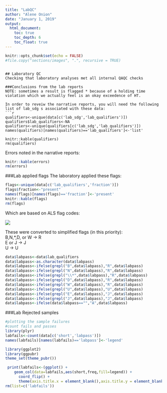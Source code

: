 ```yaml
---
title: "LabQC"
author: "Alene Onion"
date: "January 1, 2019"
output:
  html_document:
    toc: true
    toc_depth: 6
    toc_float: true
---
```


```r
knitr::opts_chunk$set(echo = FALSE)
#file.copy("sections/images", ".", recursive = TRUE)
```
```

## Laboratory QC    
Checking that laboratory analyses met all internal QAQC checks  

###Conclusions from the lab reports  
NOTE: sometimes a result is flagged * because of a holding time violation which we actually feel is an okay exceedence of HT.  

In order to reveiw the narrative reports, you will need the following list of lab_sdg s associated with these data:  
```r
qualifiers<-unique(data[c('lab_sdg','lab_qualifiers')])
qualifiers$lab_qualifiers<-NA
qualifiers<-unique(qualifiers[c('lab_sdg','lab_qualifiers')])
names(qualifiers)[names(qualifiers)=='lab_qualifiers']<-'list'

knitr::kable(qualifiers)
rm(qualifiers)
```

Errors noted in the narrative reports:  
```r
knitr::kable(errors)
rm(errors)
```


###Lab applied flags
The laboratory applied these flags: 
```r
flags<-unique(data[c('lab_qualifiers','fraction')])
flags$fraction<-"present"
names(flags)[names(flags)=='fraction']<-'present'
knitr::kable(flags)
rm(flags)
```

Which are based on ALS flag codes:  

![](sections/data/ALSflags.png)

These were converted to simplified flags (in this priority):  
B,N,*,D, or W  -> R  
E or J  -> J  
U -> U  

```r
data$labpass<-data$lab_qualifiers
data$labpass<-as.character(data$labpass)
data$labpass<-ifelse(grepl("B",data$labpass),"R",data$labpass)
data$labpass<-ifelse(grepl("N",data$labpass),"R",data$labpass)
data$labpass<-ifelse(grepl("\\*",data$labpass),"R",data$labpass)
data$labpass<-ifelse(grepl("D",data$labpass),"R",data$labpass)
data$labpass<-ifelse(grepl("W",data$labpass),"R",data$labpass)
data$labpass<-ifelse(grepl("U",data$labpass),"U",data$labpass)
data$labpass<-ifelse(grepl("E",data$labpass),"J",data$labpass)
data$labpass<-ifelse(grepl("J",data$labpass),"J",data$labpass)
data$labpass<-ifelse(data$labpass=="","A",data$labpass)
```

###Lab Rejected samples
```r
#plotting the sample failures
#count fails and passes
library(plyr)
labfails<-count(data[c('short','labpass')])
names(labfails)[names(labfails)=='labpass']<-'legend'

library(ggplot2)
library(ggpubr)
theme_set(theme_pubr())

 print(labfails<-(ggplot() +
    geom_col(data=labfails,aes(short,freq,fill=legend)) +
      coord_flip() +
      theme(axis.title.x = element_blank(),axis.title.y = element_blank())))
rm(list=c('labfails'))
```